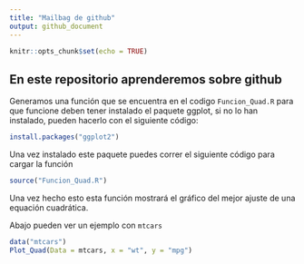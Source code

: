 ```yaml
---
title: "Mailbag de github"
output: github_document
---
```


```r
knitr::opts_chunk$set(echo = TRUE)
```

## En este repositorio aprenderemos sobre github

Generamos una función que se encuentra en el codigo `Funcion_Quad.R` para que funcione deben tener instalado el paquete ggplot, si no lo han instalado, pueden hacerlo con el siguiente código:

```r
install.packages("ggplot2")
```

Una vez instalado este paquete puedes correr el siguiente código para cargar la función

```r
source("Funcion_Quad.R")
```

Una vez hecho esto esta función mostrará el gráfico del mejor ajuste de una equación cuadrática.

Abajo pueden ver un ejemplo con `mtcars`

```r
data("mtcars")
Plot_Quad(Data = mtcars, x = "wt", y = "mpg")
```


